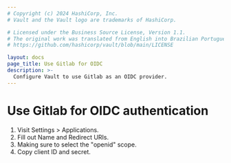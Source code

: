 ```yaml
---
# Copyright (c) 2024 HashiCorp, Inc.
# Vault and the Vault logo are trademarks of HashiCorp.

# Licensed under the Business Source License, Version 1.1.
# The original work was translated from English into Brazilian Portuguese.
# https://github.com/hashicorp/vault/blob/main/LICENSE

layout: docs
page_title: Use Gitlab for OIDC
description: >-
  Configure Vault to use Gitlab as an OIDC provider.
---
```


# Use Gitlab for OIDC authentication

1. Visit Settings > Applications.
1. Fill out Name and Redirect URIs.
1. Making sure to select the "openid" scope.
1. Copy client ID and secret.
